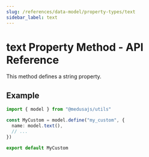 ```yaml
---
slug: /references/data-model/property-types/text
sidebar_label: text
---
```



# text Property Method - API Reference

This method defines a string property.

## Example

```ts
import { model } from "@medusajs/utils"

const MyCustom = model.define("my_custom", {
  name: model.text(),
  // ...
})

export default MyCustom
```

